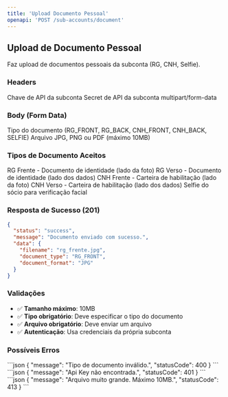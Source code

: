```yaml
---
title: 'Upload Documento Pessoal'
openapi: 'POST /sub-accounts/document'
---
```


## Upload de Documento Pessoal

Faz upload de documentos pessoais da subconta (RG, CNH, Selfie).

### Headers

<ParamField path="api_key" type="string" required>
  Chave de API da subconta
</ParamField>

<ParamField path="api_secret" type="string" required>
  Secret de API da subconta
</ParamField>

<ParamField path="Content-Type" type="string" required>
  multipart/form-data
</ParamField>

### Body (Form Data)

<ParamField path="documentType" type="string" required>
  Tipo do documento (RG_FRONT, RG_BACK, CNH_FRONT, CNH_BACK, SELFIE)
</ParamField>

<ParamField path="file" type="File" required>
  Arquivo JPG, PNG ou PDF (máximo 10MB)
</ParamField>

### Tipos de Documento Aceitos

<AccordionGroup>
  <Accordion title="RG_FRONT">
    RG Frente - Documento de identidade (lado da foto)
  </Accordion>
  <Accordion title="RG_BACK">
    RG Verso - Documento de identidade (lado dos dados)
  </Accordion>
  <Accordion title="CNH_FRONT">
    CNH Frente - Carteira de habilitação (lado da foto)
  </Accordion>
  <Accordion title="CNH_BACK">
    CNH Verso - Carteira de habilitação (lado dos dados)
  </Accordion>
  <Accordion title="SELFIE">
    Selfie do sócio para verificação facial
  </Accordion>
</AccordionGroup>

### Resposta de Sucesso (201)

```json
{
  "status": "success",
  "message": "Documento enviado com sucesso.",
  "data": {
    "filename": "rg_frente.jpg",
    "document_type": "RG_FRONT",
    "document_format": "JPG"
  }
}
```

### Validações

- ✅ **Tamanho máximo**: 10MB
- ✅ **Tipo obrigatório**: Deve especificar o tipo do documento
- ✅ **Arquivo obrigatório**: Deve enviar um arquivo
- ✅ **Autenticação**: Usa credenciais da própria subconta

### Possíveis Erros

<AccordionGroup>
  <Accordion title="400 - Bad Request">
    ```json
    {
      "message": "Tipo de documento inválido.",
      "statusCode": 400
    }
    ```
  </Accordion>
  <Accordion title="401 - Unauthorized">
    ```json
    {
      "message": "Api Key não encontrada.",
      "statusCode": 401
    }
    ```
  </Accordion>
  <Accordion title="413 - Payload Too Large">
    ```json
    {
      "message": "Arquivo muito grande. Máximo 10MB.",
      "statusCode": 413
    }
    ```
  </Accordion>
</AccordionGroup>
